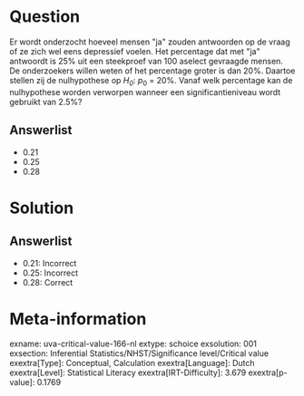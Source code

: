 Question
========

Er wordt onderzocht hoeveel mensen \"ja\" zouden antwoorden op de vraag
of ze zich wel eens depressief voelen. Het percentage dat met \"ja\"
antwoordt is 25% uit een steekproef van 100 aselect gevraagde mensen. De
onderzoekers willen weten of het percentage groter is dan 20%. Daartoe
stellen zij de nulhypothese op *H~0~*: *p*~0~ = 20%. Vanaf welk
percentage kan de nulhypothese worden verworpen wanneer een
significantieniveau wordt gebruikt van 2.5%?

Answerlist
----------

* 0.21
* 0.25
* 0.28

Solution
========

Answerlist
----------

* 0.21: Incorrect
* 0.25: Incorrect
* 0.28: Correct

Meta-information
================
exname: uva-critical-value-166-nl
extype: schoice
exsolution: 001
exsection: Inferential Statistics/NHST/Significance level/Critical value
exextra[Type]: Conceptual, Calculation
exextra[Language]: Dutch
exextra[Level]: Statistical Literacy
exextra[IRT-Difficulty]: 3.679
exextra[p-value]: 0.1769
